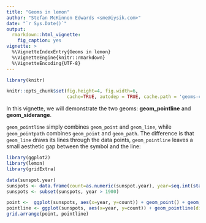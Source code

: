 ---
title: "Geoms in lemon"
author: "Stefan McKinnon Edwards <sme@iysik.com>"
date: "`r Sys.Date()`"
output:
  rmarkdown::html_vignette:
    fig_caption: yes
vignette: >
  %\VignetteIndexEntry{Geoms in lemon}
  %\VignetteEngine{knitr::rmarkdown}
  %\VignetteEncoding{UTF-8}
---

```{r setup,include=FALSE}
library(knitr)

knitr::opts_chunk$set(fig.height=4, fig.width=6,
                      cache=TRUE, autodep = TRUE, cache.path = 'geoms-cache/')
```

In this vignette, we will demonstrate the two geoms: 
**geom_pointline** and **geom_siderange**.

`geom_pointline` simply combines `geom_point` and `geom_line`, while
`geom_pointpath` combines `geom_point` and `geom_path`.
The difference is that `geom_line` draws its lines through the data points,
`geom_pointline` leaves a small aesthetic gap between the symbol and the line:

```{r fig.height=8,fig.cap=''}
library(ggplot2)
library(lemon)
library(gridExtra)

data(sunspot.year)
sunspots <- data.frame(count=as.numeric(sunspot.year), year=seq.int(start(sunspot.year)[1], end(sunspot.year)[1]))
sunspots <- subset(sunspots, year > 1900)

point <-  ggplot(sunspots, aes(x=year, y=count)) + geom_point() + geom_line() + labs(title='geom_point + geom_line')
pointline <- ggplot(sunspots, aes(x=year, y=count)) + geom_pointline(distance=unit(3, 'pt'), threshold=0.2) + labs(title='geom_pointline')
grid.arrange(point, pointline)
```


